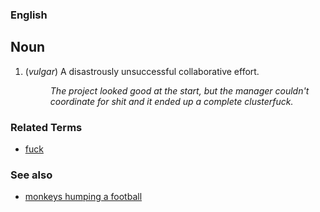 ===English=== <!-- thought I was logged in, honest --dmh-->

==Noun==

# (''vulgar'') A disastrously unsuccessful collaborative effort.
#: ''The project looked good at the start, but the manager couldn't coordinate for shit and it ended up a complete clusterfuck.''

===Related Terms===
*[[fuck]]

===See also===
*[[monkeys humping a football]]
